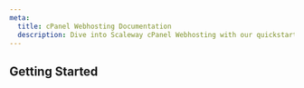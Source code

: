 ```yaml
---
meta:
  title: cPanel Webhosting Documentation
  description: Dive into Scaleway cPanel Webhosting with our quickstart guides, how-tos, tutorials and more.
---
```


<ProductHeader
   productName="cPanel Webhosting"
   productLogo="dedibox"
   description="cPanel Webhosting is a service provided by Scaleway which offers storage space and access for your websites."
   url="/dedibox-console/cpanel-hosting/quickstart"
   label="cPanel Webhosting Quickstart"
/>

## Getting Started

<Grid>
    <SummaryCard
        title="Quickstart"
        icon="rocket"
        description="Learn how to manage a cPanel Webhosting in a few steps."
        label="View Quickstart"
        url="/dedibox-console/cpanel-hosting/quickstart/"
    />
    <SummaryCard
        title="Additional content"
        icon="book-open-outline"
        description="Guides to help you with the advanced configuration of your cPanel Webhosting."
        label="View additional content"
        url="/dedibox-console/cpanel-hosting/reference-content/"
    />
</Grid>